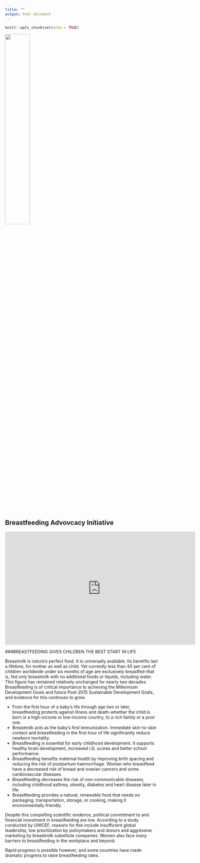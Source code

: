 ```yaml
---
title: ""
output: html_document
---
```


```r
knitr::opts_chunk$set(echo = TRUE)
```

<img src="C:/Users/crish/OneDrive/Documents/GitHub/BAI/images/logo.png" width="40%" />

## Breastfeeding Advovcacy Initiative


<iframe width="625" height="371" src="https://www.youtube.com/embed/mfYrF8JCblw" frameborder="0" allowfullscreen></iframe>


###BREASTFEEDING GIVES CHILDREN THE BEST START IN LIFE

Breastmilk is nature's perfect food. It is universally available. Its benefits last a lifetime, for mother as well as child. Yet currently less than 40 per cent of children worldwide under six months of age are exclusively breastfed-that is, fed only breastmilk with no additional foods or liquids, including water. This figure has
remained relatively unchanged for nearly two decades. Breastfeeding is of critical importance to achieving the Millennium Development Goals and future Post-2015 Sustainable Development Goals, and evidence for this continues to grow.

- From the first hour of a baby's life through age two or later, breastfeeding protects against illness and death-whether the child is born in a high-income or low-income country, to a rich family or a poor one.
- Breastmilk acts as the baby's first immunization. Immediate skin-to-skin contact and breastfeeding in the first hour of life significantly reduce newborn mortality.
- Breastfeeding is essential for early childhood development. It supports healthy brain development, increased I.Q. scores and better school performance.
- Breastfeeding benefits maternal health by improving birth spacing and reducing the risk of postpartum haemorrhage. Women who breastfeed have a decreased risk of breast and ovarian cancers and some cardiovascular diseases.
- Breastfeeding decreases the risk of non-communicable diseases, including childhood asthma, obesity, diabetes and heart disease later in life.
- Breastfeeding provides a natural, renewable food that needs no packaging, transportation, storage, or cooking, making it environmentally friendly.

Despite this compelling scientific evidence, political commitment to and financial investment in breastfeeding are low. According to a study conducted by UNICEF, reasons for this include insufficient global leadership, low prioritization by policymakers and donors and aggressive marketing by breastmilk substitute companies. Women also face many barriers to breastfeeding in the workplace and beyond. 

Rapid progress is possible however, and some countries have made dramatic progress to raise breastfeeding rates.




